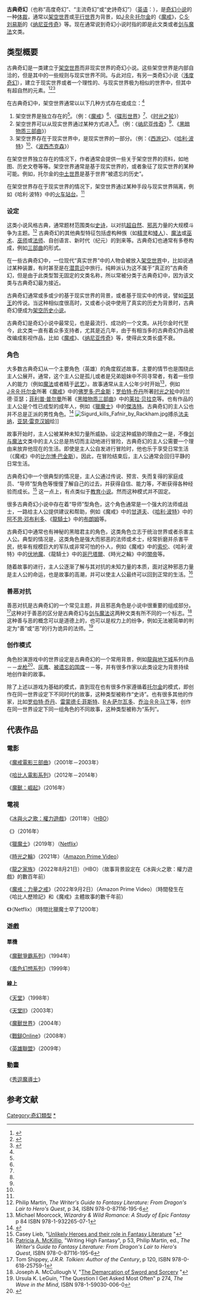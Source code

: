 {{NoteTA
|G1=魔戒
|G2=哈利波特
|1=zh-hans:黑暗物质;zh-hant:黑暗元素;
|2=zh-hans:普尔曼;zh-hant:普曼;
|3=zh-hans:菲利普;zh-hant:菲力普;
|4=zh-hans:猎魔人;zh-hant:獵魔士;
}}
{{奇幻系列}}
'''古典奇幻'''（也称“高度奇幻”、“主流奇幻”或“史詩奇幻”）（[[英语|英语]]：'''{{lang|en|High fantasy}}'''），是[[奇幻小说|奇幻小说]]的一种[[体裁|体裁]]，通常以[[架空世界|架空世界]]或[[平行世界|平行世界]]为背景，如[[J·R·R·托尔金|J·R·R·托尔金]]的《[[魔戒|魔戒]]》，[[C·S·刘易斯|C·S·刘易斯]]的《[[纳尼亚传奇|纳尼亚传奇]]》等。现在通常说到奇幻小说时指的即是此文类或者[[剑与魔法|剑与魔法]]文类。

== 类型概要 ==
古典奇幻是一类建立于[[架空世界|架空世界]]而非现实世界的奇幻小说。这些架空世界是内部自洽的，但是其中的一些规则与现实世界不同。与此对应，有另一类奇幻小说（[[浅度奇幻|浅度奇幻]]），建立于现实世界或者一个理性的、与现实世界极为相似的世界中，但其中有超自然的元素。<ref>{{cite book |title=Reading and Writing Literary Genres |url=https://archive.org/details/readingwritingli0000buss |last1=Buss |first1=Kathleen |authorlink= |last2=Karnowski |first2=Lee |year=2000 |publisher=International Reading Assoc. |location= |isbn=9780872072572 |page=[https://archive.org/details/readingwritingli0000buss/page/114 114]}}</ref><ref name="Perry">{{cite book |title=Teaching Fantasy Novels |last=Perry |first=Phyllis Jean |authorlink= |year=2003 |publisher=Libraries Unlimited |location= |isbn=9781563089879 |page=vi }}</ref><ref name="Gamble">{{cite book |title=Exploring Children's Literature |url=https://archive.org/details/exploringchildre0002gamb_y9e9 |last1=Gamble |first1=Nikki |authorlink= |last2=Yates |first2=Sally |year=2008 |publisher=SAGE Publications Ltd |location= |isbn=9781412930130 |pages=[https://archive.org/details/exploringchildre0002gamb_y9e9/page/102 102]–103 }}</ref>

在古典奇幻中，架空世界通常以以下几种方式存在或成立：<ref name="Gamble" />
# 架空世界是独立存在的<ref name="Gamble" />。（例：《[[魔戒|魔戒]]》<ref name="Gamble" />、《[[碟形世界|碟形世界]]》<ref name="Gamble" />、《[[时光之轮|时光之轮]]》）
# 架空世界可以从现实世界通过某种方式进入<ref name="Gamble" />。（例：《[[纳尼亚传奇|纳尼亚传奇]]》<ref name="Gamble" />、《[[黑暗物质三部曲|黑暗物质三部曲]]》）
# 架空世界存在于现实世界中，是现实世界的一部分。（例：《[[西游记|西游记]]》、《[[哈利·波特|哈利·波特]]》<ref name="Gamble" />、《[[波西杰克森|波西杰克森]]》）

在架空世界独立存在的情况下，作者通常会提供一些关于架空世界的资料，如地图、历史文卷等等。架空世界通常是基于现实世界的，或者象征了现实世界的某种可能。例如，托尔金的[[中土世界|中土世界]]是基于世界“被遗忘的历史”。

在架空世界存在于现实世界的情况下，架空世界通过某种手段与现实世界隔离，例如《哈利·波特》中的[[九又四分之三月台|火车站台]]。<ref name="Gamble" />

=== 设定 ===
这类小说风格古典，通常题材范围类似[[史诗|史诗]]，以对抗[[超自然|超自然]]、[[邪恶|邪恶]]力量的大规模斗争为主题。<ref>Philip Martin, ''The Writer's Guide to Fantasy Literature: From Dragon's Lair to Hero's Quest'', p 34, ISBN 978-0-87116-195-6</ref> 古典奇幻的其他典型特征包括虚构种族（如[[精灵|精灵]]和[[矮人|矮人]]）、[[魔法|魔法]]或[[巫术|巫术]]、[[巫师|巫师]]或[[法师|法师]]、自创语言、新时代（纪元）的到来等。古典奇幻也通常有多卷构成，例如[[三部曲|三部曲]]的形式。

在一些古典奇幻中，一位现代“真实世界”中的人物会被放入[[架空世界|架空世界]]中，比如说通过某种装置，有时甚至是在[[潜意识|潜意识]]中旅行。纯粹派认为这不属于“真正的”古典奇幻，但是由于此类型暂无固定的文类名称，所以常被分类于古典奇幻中，因为该文类与古典奇幻最为接近。

古典奇幻通常或多或少的基于现实世界的背景，或者基于现实中的传说，譬如[[亚瑟王|亚瑟王]]的传说。当这种相似度很高时，又或者小说中使用了真实的历史为背景时，古典奇幻便成为[[架空历史小说|架空历史小说]]。

古典奇幻是奇幻小说中最常见，也是最流行、成功的一个文类。从托尔金时代至今，此文类一直有着众多支持者，尤其是近几年，由于有相当多的古典奇幻作品被改编成影视作品，比如《[[魔戒|魔戒]]》、《[[纳尼亚传奇|纳尼亚传奇]]》等，使得此文类长盛不衰。

=== 角色 ===
大多数古典奇幻从一个主要角色（英雄）的角度叙述故事，主要的情节也是围绕此主人公展开。通常，这个主人公是孤儿或者是兄弟姐妹中不同寻常者，有着一些惊人的能力（例如[[魔法|魔法]]或者精于[[武艺|武艺]]）。故事通常从主人公年少时开始<ref>Michael Moorcock, ''Wizardry & Wild Romance: A Study of Epic Fantasy'' p 84 ISBN 978-1-932265-07-1</ref>，例如[[J·R·R·托尔金|J·R·R·托尔金]]所著《[[魔戒|魔戒]]》中的[[佛罗多·巴金斯|佛罗多·巴金斯]]；[[罗伯特·乔丹|罗伯特·乔丹]]所著[[时光之轮|时光之轮]]中的兰德·亚瑟；[[菲利普·普尔曼|菲利普·普尔曼]]所著《[[黑暗物质三部曲|黑暗物质三部曲]]》中的[[莱拉·贝拉克|莱拉·贝拉克]]等。也有作品的主人公是个性已成型的成年人，例如《[[獵魔士|獵魔士]]》中的[[傑洛特|傑洛特]]。古典奇幻的主人公也并不总是正派的男性角色。<ref>{{cite web| url=http://www.epicfantasyzone.com| title=EpicFantasyZone homepage| accessdate=2008-10-02| deadurl=yes| archiveurl=https://web.archive.org/web/20090511032809/http://epicfantasyzone.com/| archivedate=2009-05-11}}</ref>
[[File:Sigurd_kills_Fafnir_by_Rackham.jpg|thumb]]搏杀[[法夫纳|法夫纳]]，[[亚瑟·雷克汉姆|亚瑟·雷克汉姆]]绘]]

故事开始时，主人公被某种未知力量所威胁。设定这种威胁的理由之一是，不像[[剑与魔法|剑与魔法]]文类中的主人公总是热切而主动地进行冒险，古典奇幻的主人公需要一个理由来放弃他现在的生活。即使是主人公自发进行冒险时，他也乐于享受日常生活（《魔戒》中的[[比尔博·巴金斯|比尔博·巴金斯]]）。因此，在冒险结束后，主人公通常会回归平静的日常生活。

古典奇幻中一个很典型的情况是，主人公通过传说、预言、失而复得的家庭成员、“导师”型角色等慢慢了解自己的过去，并获得自信、能力等，不断获得各种经验而成长。<ref>Casey Lieb, "[http://www.victorianweb.org/authors/gm/lieb14.html Unlikely Heroes and their role in Fantasy Literature] {{Wayback|url=http://www.victorianweb.org/authors/gm/lieb14.html |date=20210224171838 }}"</ref> 这一点上，有点类似于[[教育小说|教育小说]]。然而这种模式并不固定。

很多古典奇幻小说中存在着“导师”型角色，这个角色通常是一个强大的法师或战士，一路给主人公提供建议和帮助，例如《魔戒》中的[[甘道夫|甘道夫]]、《[[哈利·波特|哈利·波特]]》中的[[阿不思·邓布利多|阿不思·邓布利多]]、《[[龍騎士|龍騎士]]》中的[[布朗姆|布朗姆]]等。

古典奇幻中通常也有神秘的黑暗君主的角色，这类角色立志于统治世界或者杀害主人公。典型的情况是，这类角色是强大而邪恶的法师或术士，经常折磨并杀害平民，统率有规模巨大的军队或非常可怕的仆人，例如《魔戒》中的[[索倫_(魔戒)|索伦]]、《哈利·波特》中的[[伏地魔|伏地魔]]、《龍騎士》中的[[哥巴塔爾|哥巴塔爾]]、《時光之輪》中的[[闇帝|闇帝]]等。

随着故事的进行，主人公逐渐了解与其对抗的未知力量的本质，面对这种邪恶力量是主人公的命运，也是故事的高潮，并可以使主人公最终可以回到正常的生活。<ref>[[Patricia_A._McKillip|Patricia A. McKillip]], "Writing High Fantasy", p 53, Philip Martin, ed., ''The Writer's Guide to Fantasy Literature: From Dragon's Lair to Hero's Quest'', ISBN 978-0-87116-195-6</ref>

=== 善恶对抗 ===
善恶对抗是古典奇幻的一个常见主题，并且邪恶角色是小说中很重要的组成部分。<ref>Tom Shippey, ''J.R.R. Tolkien: Author of the Century'', p 120, ISBN 978-0-618-25759-1</ref>这种对于善恶的区分是古典奇幻与[[剑与魔法|剑与魔法]]这两种文类有所不同的一个标志。<ref>Joseph A. McCullough V, "[http://www.blackgate.com/articles/S&S.htm The Demarcation of Sword and Sorcery] {{Wayback|url=http://www.blackgate.com/articles/S%26S.htm |date=20081010011823 }}"</ref>这种善与恶的概念可以是道德上的，也可以是权力上的纷争，例如无法被简单的判定为“善”或“恶”的行为诡异的法师。<ref>Ursula K. LeGuin, "The Question I Get Asked Most Often" p 274, ''The Wave in the Mind'', ISBN 978-1-59030-006-0</ref>

=== 创作模式 ===
角色扮演游戏中的世界设定是古典奇幻的一个常用背景，例如[[龍與地下城|龍與地下城]]系列作品－－[[龙枪|龙枪]]<ref>{{cite web |url=http://www.dragonlance.com |title=Dragonlance homepage |accessdate=2006-03-02 |deadurl=yes |archiveurl=https://web.archive.org/web/20060304092129/http://www.dragonlance.com/ |archivedate=2006-03-04 }}</ref>、[[灰鹰|灰鹰]]、[[被遗忘的国度|被遗忘的国度]]－－等，并有很多作家以此类设定为背景持续地创作新的故事。

除了上述以游戏为基础的模式，直到现在也有很多作家遵循着[[托尔金|托尔金]]的模式，即创作在同一世界设定下不同时代的故事，这种类型被称作“史诗”。也有很多其他的作家，比如[[罗伯特·乔丹|罗伯特·乔丹]]、[[雷蒙德·E·菲斯特|雷蒙德·E·菲斯特]]、[[R·A·萨尔瓦多|R·A·萨尔瓦多]]、[[乔治·R·R·马丁|乔治·R·R·马丁]]等，创作在同一世界设定下同一组角色的不同故事，这种类型被称为“系列”。

== 代表作品 ==
=== 電影 ===
《[[魔戒電影三部曲|魔戒電影三部曲]]》（2001年－2003年）

《[[哈比人電影系列|哈比人電影系列]]》（2012年－2014年）

《[[魔獸：崛起|魔獸：崛起]]》（2016年）

=== 電視 ===
《[[冰與火之歌：權力遊戲|冰與火之歌：權力遊戲]]》（2011年）（[[HBO|HBO]]）

《{{tsl|en|The Shannara Chronicles|沙娜拉傳奇}}》（2016年）

《[[獵魔士_(電視劇)|獵魔士]]》（2019年）（[[Netflix|Netflix]]）

《[[時光之輪_(電視劇)|時光之輪]]》（2021年）（[[Amazon_Prime_Video|Amazon Prime Video]]）

《[[龍之家族_(電視劇)|龍之家族]]》（2022年8月21日）（HBO）（故事背景設定在《冰與火之歌：權力遊戲》的數百年前）

《[[魔戒：力量之戒|魔戒：力量之戒]]》（2022年9月2日）（Amazon Prime Video）（時間發生在《哈比人歷險記》和《魔戒》主體故事的數千年前）

《{{tsl|en|The Witcher: Blood Origin|獵魔士：血緣}}》（Netflix）（時間比獵魔士早了1200年）

=== 遊戲 ===
==== 單機 ====
《[[魔獸系列|魔獸爭霸系列]]》（1994年）

《[[風色幻想系列|風色幻想系列]]》（1999年）

==== 線上 ====
《[[天堂_(遊戲)|天堂]]》（1998年）

《[[天堂II|天堂II]]》（2003年）

《[[魔兽世界|魔獸世界]]》（2004年）

《[[戰鎚Online|戰鎚Online]]》（2008年）

《[[英雄聯盟|英雄聯盟]]》（2009年）

=== 動畫 ===
《[[秀逗魔導士_(動畫)|秀逗魔導士]]》

== 参考文献 ==
{{refs|2}}

{{Fantasy fiction}}
{{DEFAULTSORT:High fantasy}}
[[Category:奇幻類型|Category:奇幻類型]]
[[Category:古典奇幻|*]]